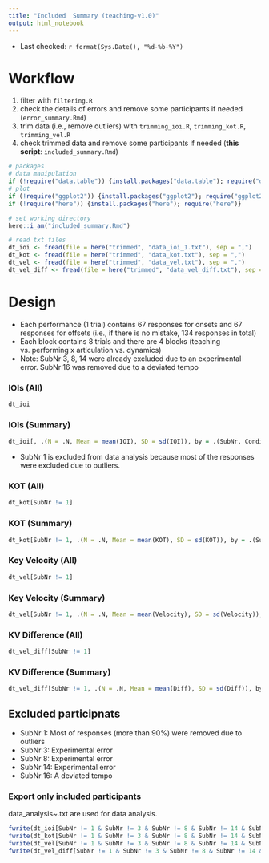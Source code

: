 ```yaml
---
title: "Included  Summary (teaching-v1.0)"
output: html_notebook
---
```


- Last checked: `r format(Sys.Date(), "%d-%b-%Y")`

# Workflow
1. filter with `filtering.R`
2. check the details of errors and remove some participants if needed (`error_summary.Rmd`)
3. trim data (i.e., remove outliers) with `trimming_ioi.R`, `trimming_kot.R`, `trimming_vel.R`
4. check trimmed data and remove some participants if needed (**this script**: `included_summary.Rmd`)

```r
# packages
# data manipulation
if (!require("data.table")) {install.packages("data.table"); require("data.table")}
# plot
if (!require("ggplot2")) {install.packages("ggplot2"); require("ggplot2")}
if (!require("here")) {install.packages("here"); require("here")}

# set working directory
here::i_am("included_summary.Rmd")

# read txt files
dt_ioi <- fread(file = here("trimmed", "data_ioi_1.txt"), sep = ",")
dt_kot <- fread(file = here("trimmed", "data_kot.txt"), sep = ",")
dt_vel <- fread(file = here("trimmed", "data_vel.txt"), sep = ",")
dt_vel_diff <- fread(file = here("trimmed", "data_vel_diff.txt"), sep = ",")
```

# Design
- Each performance (1 trial) contains 67 responses for onsets and 67 responses for offsets (i.e., if there is no mistake, 134 responses in total)
- Each block contains 8 trials and there are 4 blocks (teaching vs. performing x articulation vs. dynamics)
- Note: SubNr 3, 8, 14 were already excluded due to an experimental error. SubNr 16 was removed due to a deviated tempo

### IOIs (All)
```r
dt_ioi
```

### IOIs (Summary)
```r
dt_ioi[, .(N = .N, Mean = mean(IOI), SD = sd(IOI)), by = .(SubNr, Condition, Skill)]
```
- SubNr 1 is excluded from data analysis because most of the responses were excluded due to outliers.

### KOT (All)
```r
dt_kot[SubNr != 1]
```

### KOT (Summary)
```r
dt_kot[SubNr != 1, .(N = .N, Mean = mean(KOT), SD = sd(KOT)), by = .(SubNr, Condition, Skill, Subcomponent)]
```

### Key Velocity (All)
```r
dt_vel[SubNr != 1]
```

### Key Velocity (Summary)
```r
dt_vel[SubNr != 1, .(N = .N, Mean = mean(Velocity), SD = sd(Velocity)), by = .(SubNr, Condition, Skill, Subcomponent)]
```

### KV Difference (All)
```r
dt_vel_diff[SubNr != 1]
```

### KV Difference (Summary)
```r
dt_vel_diff[SubNr != 1, .(N = .N, Mean = mean(Diff), SD = sd(Diff)), by = .(SubNr, Condition, Skill, Subcomponent)]
```

## Excluded participnats
- SubNr 1: Most of responses (more than 90%) were removed due to outliers
- SubNr 3: Experimental error
- SubNr 8: Experimental error
- SubNr 14: Experimental error
- SubNr 16: A deviated tempo

### Export only included participants
data_analysis~.txt are used for data analysis.
```r
fwrite(dt_ioi[SubNr != 1 & SubNr != 3 & SubNr != 8 & SubNr != 14 & SubNr != 16], file = here("trimmed", "data_analysis_ioi.txt"), sep = ",")
fwrite(dt_kot[SubNr != 1 & SubNr != 3 & SubNr != 8 & SubNr != 14 & SubNr != 16], file = here("trimmed", "data_analysis_kot.txt"), sep = ",")
fwrite(dt_vel[SubNr != 1 & SubNr != 3 & SubNr != 8 & SubNr != 14 & SubNr != 16], file = here("trimmed", "data_analysis_vel.txt"), sep = ",")
fwrite(dt_vel_diff[SubNr != 1 & SubNr != 3 & SubNr != 8 & SubNr != 14 & SubNr != 16], file = here("trimmed", "data_analysis_vel_diff.txt"), sep = ",")
```
